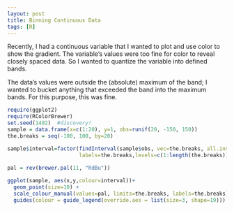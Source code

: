 ```yaml
---
layout: post
title: Binning Continuous Data
tags: [R]
---
```


Recently, I had a continuous variable that I wanted to plot and use color to show the gradient. The variable's values were too fine for color to reveal closely spaced data. So I wanted to quantize the variable into defined bands. 

The data's values were outside the (absolute) maximum of the band; I wanted to bucket anything that exceeded the band into the maximum bands. For this purpose, this was fine.

```r
require(ggplot2)
require(RColorBrewer)
set.seed(1492)  #discovery!
sample = data.frame(x=c(1:20), y=1, obs=runif(20, -150, 150))
the.breaks = seq(-100, 100, by=20)

sample$interval=factor(findInterval(sample$obs, vec=the.breaks, all.inside=TRUE), 
                       labels=the.breaks,levels=c(1:length(the.breaks)))

pal = rev(brewer.pal(11, "RdBu"))
                       
ggplot(sample, aes(x,y,colour=interval))+
  geom_point(size=10) +
  scale_colour_manual(values=pal, limits=the.breaks, labels=the.breaks)+
  guides(colour = guide_legend(override.aes = list(size=3, shape=19)))
```


